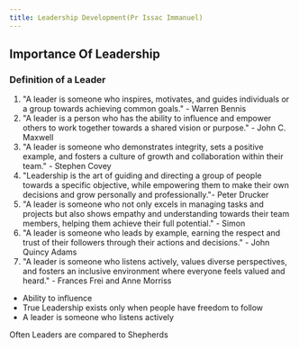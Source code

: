 ```yaml
---
title: Leadership Development(Pr Issac Immanuel)
---
```


## Importance Of Leadership
### Definition of a Leader
1. "A leader is someone who inspires, motivates, and guides individuals or a group towards achieving common goals." - Warren Bennis
2. "A leader is a person who has the ability to influence and empower others to work together towards a shared vision or purpose." - John C. Maxwell
3. "A leader is someone who demonstrates integrity, sets a positive example, and fosters a culture of growth and collaboration within their team." - Stephen Covey
4. "Leadership is the art of guiding and directing a group of people towards a specific objective, while empowering them to make their own decisions and grow personally and professionally."- Peter Drucker
5. "A leader is someone who not only excels in managing tasks and projects but also shows empathy and understanding towards their team members, helping them achieve their full potential." - Simon
6. "A leader is someone who leads by example, earning the respect and trust of their followers through their actions and decisions." - John Quincy
Adams
7. "A leader is someone who listens actively, values diverse perspectives, and fosters an inclusive environment where everyone feels valued and heard." - Frances Frei and Anne Morriss

- Ability to influence
- True Leadership exists only when people have freedom to follow
- A leader is someone who listens actively

Often Leaders are compared to Shepherds
